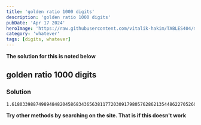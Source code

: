 ---
title: 'golden ratio 1000 digits'
description: 'golden ratio 1000 digits'
pubDate: 'Apr 17 2024'
heroImage: 'https://raw.githubusercontent.com/vitalik-hakim/TABLES404/main/error_b/misc.png'
category: 'whatever'
tags: [digits, whatever]
---

**The solution for this is noted below**

## golden ratio 1000 digits

### Solution

```whatever
1.618033988749894848204586834365638117720309179805762862135448622705260462
```
**Try other methods by searching on the site. That is if this doesn't work**
